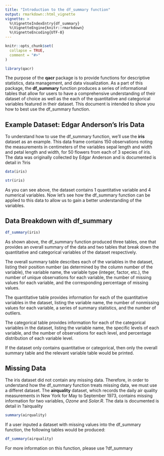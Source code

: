 ```yaml
---
title: "Introduction to the df_summary function"
output: rmarkdown::html_vignette
vignette: >
  %\VignetteIndexEntry{df_summary}
  %\VignetteEngine{knitr::rmarkdown}
  %\VignetteEncoding{UTF-8}
---
```


```r
knitr::opts_chunk$set(
  collapse = TRUE,
  comment = "#>"
)
```

```r
library(qacr)
```
The purpose of the **qacr** package is to provide functions for descriptive statistics, data management, and data visualization.  As a part of this package, the **df_summary** function produces a series of informational tables that allow for users to have a comprehensive understanding of their dataset of choice as well as the each of the quantitative and categorical variables featured in their dataset.  This document is intended to show you how to best use the df_summary function.

## Example Dataset: Edgar Anderson's Iris Data
To understand how to use the df_summary function, we’ll use the **iris** dataset as an example. This data frame contains 150 observations noting the measurements in centimeters of the variables sepal length and width and petal length and width, for 50 flowers from each of 3 species of iris. The data was originally collected by Edgar Anderson and is documented is detail in ?iris
```r
data(iris)

str(iris)
```
As you can see above, the dataset contains 1 quantitative variable and 4 numerical variables.  Now let's see how the df_summary function can be applied to this data to allow us to gain a better understanding of the variables.

## Data Breakdown with **df_summary**
```r
df_summary(iris)
```
As shown above, the df_summary function produced three tables, one that provides an overall summary of the data and two tables that break down the quantitative and categorical variables of the dataset respectively. 

The overall summary table describes each of the variables in the dataset, listing their position number (as determined by the column number of the variable), the variable name, the variable type (integer, factor, etc.), the number of unique observations for each variable, the number of missing values for each variable, and the corresponding percentage of missing values.

The quantitative table provides information for each of the quantitative variables in the dataset, listing the variable name, the number of nonmissing values for each variable, a series of summary statistics, and the number of outliers.

The categorical table provides information for each of the categorical variables in the dataset, listing the variable name, the specific levels of each variable, and the number of observations for each level, and percentage distribution of each variable level.

If the dataset only contains quantitative or categorical, then only the overall summary table and the relevant variable table would be printed.

## Missing Data
The iris dataset did not contain any missing data.  Therefore, in order to understand how the df_summary function treats missing data, we must use a differet dataset.  The **airquality** dataset, which records the daily air quality measurements in New York for May to September 1973, contains missing information for two variables, *Ozone* and *Solar.R*. The data is documented is detail in ?airquality
```r
summary(airquality)
```

If a user inputed a dataset with missing values into the df_summary function, the following tables would be produced:
```r
df_summary(airquality)
```

For more information on this function, please use ?df_summary
